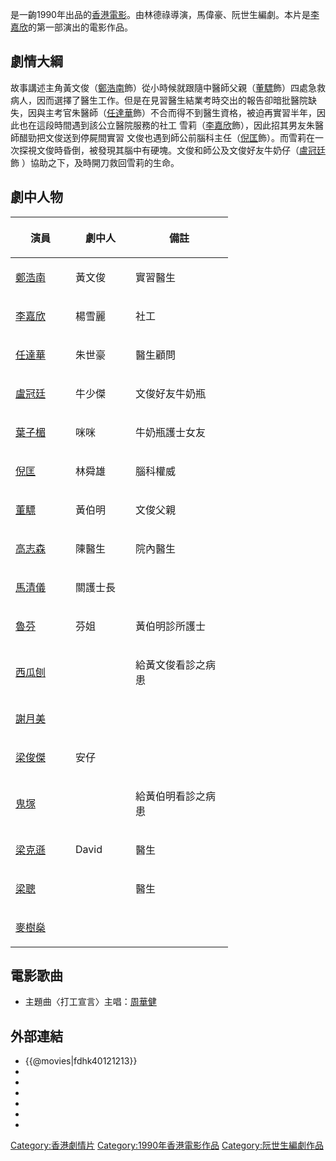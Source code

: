 {{Infobox Film
| name                  = 救命宣言
| original_name         = ''{{lang|en|Doctor's Heart}}''
| image                 = Doctor's Heart poster.jpg
| image_size            = 
| caption               = 電影《救命宣言》海報
| director              = [[林德祿|林德祿]]
| producer              = [[高志森|高志森]]
| producer_2            = 林小珠、吳志明
| writer                = [[馬偉豪|馬偉豪]]<br>[[阮世生|阮世生]]
| screenplay            = 
| story                 = 林德祿、高志森
| based_on              = 
| narrator              = 
| production_supervisor = 
| starring              = [[鄭浩南|鄭浩南]]<br>[[董驃|董驃]]<br>[[任達華|任達華]]<br>[[李嘉欣|李嘉欣]]<br>[[倪匡|倪匡]]<br>[[盧冠廷|盧冠廷]]
| music                 = [[羅大佑|羅大佑]]、花比傲
| maintheme             = 〈打工宣言〉／[[周華健|周華健]]
| opentheme             = 
| endtheme              = 
| cinematography        = 劉鴻泉
| editing               = 金馬
| sound                 = 新藝錄音室
| studio                = 寶禾影業有限公司
| distributor           = [[嘉禾電影|嘉禾娛樂事業有限公司]]
| released              = {{film date|1990||}}
| issue date            = 
| sec-title             = 
| rate                  = II
| runtime               = 90 分鐘
| country               = {{HKG-1959}}
| language              = 粵語
| sarft_id              = 
| imdb_id               = tt0121213
| amg_id                = 
| budget                = 
| gross                 = 
| preceded_by           = 
| followed_by           = 
| cn_name               = 
| hk_name               = 
| mo_name               = 
| tw_name               = 
| sg_name               = 
}}
{{engname|《救命宣言》|''Doctor's Heart''}}是一齣1990年出品的[[香港電影|香港電影]]。由林德祿導演，馬偉豪、阮世生編劇。本片是[[李嘉欣|李嘉欣]]的第一部演出的電影作品。

== 劇情大綱 ==
故事講述主角黃文俊（[[鄭浩南|鄭浩南]]飾）從小時候就跟隨中醫師父親（[[董驃|董驃]]飾）四處急救病人，因而選擇了醫生工作。但是在見習醫生結業考時交出的報告卻暗批醫院缺失，因與主考官朱醫師（[[任達華|任達華]]飾）不合而得不到醫生資格，被迫再實習半年，因此也在這段時間遇到該公立醫院服務的社工 雪莉（[[李嘉欣|李嘉欣]]飾），因此招其男友朱醫師醋勁把文俊送到停屍間實習 文俊也遇到師公前腦科主任（[[倪匡|倪匡]]飾）。而雪莉在一次探視文俊時昏倒，被發現其腦中有硬塊。文俊和師公及文俊好友牛奶仔（[[盧冠廷|盧冠廷]]飾 ）協助之下，及時開刀救回雪莉的生命。

== 劇中人物 ==
{| class="wikitable" width="300"
!width="80"|演員||width="80"|劇中人||width="140"|備註
|-
|[[鄭浩南|鄭浩南]]||黃文俊||實習醫生
|-
|[[李嘉欣|李嘉欣]]||楊雪麗||社工
|-
|[[任達華|任達華]]||朱世豪||醫生顧問
|-
|[[盧冠廷|盧冠廷]]||牛少傑||文俊好友牛奶瓶
|-
|[[葉子楣|葉子楣]]||咪咪||牛奶瓶護士女友
|-
|[[倪匡|倪匡]]||林舜雄||腦科權威
|-
|[[董驃|董驃]]||黃伯明||文俊父親
|-
|[[高志森|高志森]]||陳醫生||院內醫生
|-
|[[馬清儀|馬清儀]]||關護士長||
|-
|[[魯芬|魯芬]]||芬姐||黃伯明診所護士
|-
|[[西瓜刨|西瓜刨]]||||給黃文俊看診之病患
|-
|[[謝月美|謝月美]]||||
|-
|[[梁俊傑|梁俊傑]]||安仔||
|-
|[[鬼塚|鬼塚]]||||給黃伯明看診之病患
|-
|[[梁克遜|梁克遜]]||David||醫生
|-
|[[梁聰|梁聰]]||||醫生
|-
|[[麥樹燊|麥樹燊]]||||
|}

== 電影歌曲 ==
*主題曲〈打工宣言〉主唱：[[周華健|周華健]]

==外部連結==
*{{@movies|fdhk40121213}}
*{{douban}}
*{{Mtime|25136}}
*{{Amg movie|268507}}
*{{rotten-tomatoes|doctors_heart}}
*{{hkmdb title|8706}}
*{{imdb title|0121213}}

[[Category:香港劇情片|Category:香港劇情片]]
[[Category:1990年香港電影作品|Category:1990年香港電影作品]]
[[Category:阮世生編劇作品|Category:阮世生編劇作品]]